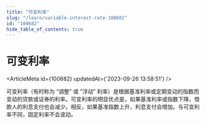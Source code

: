 ```yaml
---
title: "可变利率"
slug: "/learn/variable-interest-rate-100682"
id: "100682"
hide_table_of_contents: true
---
```



# 可变利率

<ArticleMeta id={100682} updatedAt={'2023-09-26 13:58:51'} />
<div className='border-solid border-b border-t-0 my-4 border-[var(--ifm-color-gray-300)]' />

可变利率（有时称为 “调整” 或 “浮动” 利率）是根据基准利率或定期变动的指数而变动的贷款或证券的利率。可变利率的明显优点是，如果基准利率或指数下降，借款人的利息支付也会减少。相反，如果基准指数上升，利息支付会增加。与可变利率不同，固定利率不会波动。
